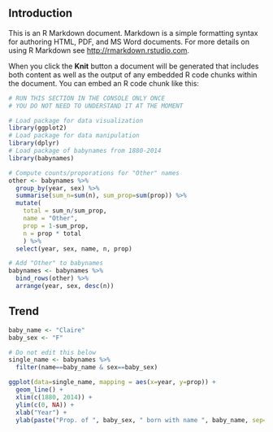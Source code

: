 ## Introduction

This is an R Markdown document. Markdown is a simple formatting syntax for authoring HTML, PDF, and MS Word documents. For more details on using R Markdown see <http://rmarkdown.rstudio.com>.

When you click the **Knit** button a document will be generated that includes both content as well as the output of any embedded R code chunks within the document. You can embed an R code chunk like this:

```r
# RUN THIS SECTION IN THE CONSOLE ONLY ONCE
# YOU DO NOT NEED TO UNDERSTAND IT AT THE MOMENT

# Load package for data visualization
library(ggplot2)
# Load package for data manipulation
library(dplyr)
# Load package of babynames from 1880-2014
library(babynames)

# Compute counts/proporations for "Other" names
other <- babynames %>% 
  group_by(year, sex) %>% 
  summarise(sum_n=sum(n), sum_prop=sum(prop)) %>% 
  mutate(
    total = sum_n/sum_prop,
    name = "Other",
    prop = 1-sum_prop,
    n = prop * total
    ) %>% 
  select(year, sex, name, n, prop)

# Add "Other" to babynames
babynames <- babynames %>% 
  bind_rows(other) %>% 
  arrange(year, sex, desc(n))
```





## Trend

```r
baby_name <- "Claire"
baby_sex <- "F"

# Do not edit this below
single_name <- babynames %>% 
  filter(name==baby_name & sex==baby_sex)

ggplot(data=single_name, mapping = aes(x=year, y=prop)) + 
  geom_line() +
  xlim(c(1880, 2014)) +
  ylim(c(0, NA)) +
  xlab("Year") +
  ylab(paste("Prop. of ", baby_sex, " born with name ", baby_name, sep=""))
```



